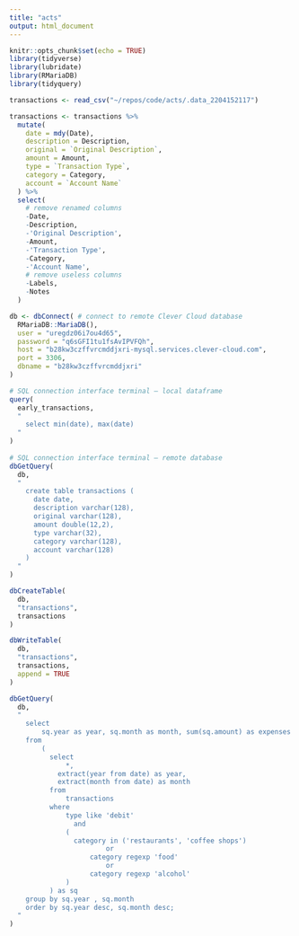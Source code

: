 ```yaml
---
title: "acts"
output: html_document
---
```


```r
knitr::opts_chunk$set(echo = TRUE)
library(tidyverse)
library(lubridate)
library(RMariaDB)
library(tidyquery)
```

```r
transactions <- read_csv("~/repos/code/acts/.data_2204152117")
```


```r
transactions <- transactions %>% 
  mutate(
    date = mdy(Date),
    description = Description,
    original = `Original Description`,
    amount = Amount,
    type = `Transaction Type`,
    category = Category,
    account = `Account Name`
  ) %>% 
  select(
    # remove renamed columns
    -Date,
    -Description,
    -'Original Description',
    -Amount,
    -'Transaction Type',
    -Category,
    -'Account Name',
    # remove useless columns
    -Labels,
    -Notes
  )
```


```r
db <- dbConnect( # connect to remote Clever Cloud database
  RMariaDB::MariaDB(),
  user = "uregdz06i7ou4d65",
  password = "q6sGFI1tu1fsAvIPVFQh",
  host = "b28kw3czffvrcmddjxri-mysql.services.clever-cloud.com",
  port = 3306,
  dbname = "b28kw3czffvrcmddjxri"
)

# SQL connection interface terminal — local dataframe
query(
  early_transactions,
  "
    select min(date), max(date)
  "  
)
          
# SQL connection interface terminal — remote database
dbGetQuery(
  db,
  "
    create table transactions (
      date date,
      description varchar(128),
      original varchar(128),
      amount double(12,2),
      type varchar(32),
      category varchar(128),
      account varchar(128)
    )
  "
)

dbCreateTable(
  db,
  "transactions",
  transactions
) 

dbWriteTable(
  db,
  "transactions",
  transactions,
  append = TRUE
)
```

```r
dbGetQuery(
  db,
  "
    select 
        sq.year as year, sq.month as month, sum(sq.amount) as expenses
    from
        (
          select 
              *,
      		extract(year from date) as year,
      		extract(month from date) as month
          from
              transactions
          where
              type like 'debit'
     			and
              (
                category in ('restaurants', 'coffee shops')
         	    		or
     	        	category regexp 'food'
     			        or
     		        category regexp 'alcohol'
              )
    	  ) as sq
    group by sq.year , sq.month
    order by sq.year desc, sq.month desc;
  "
)
```
